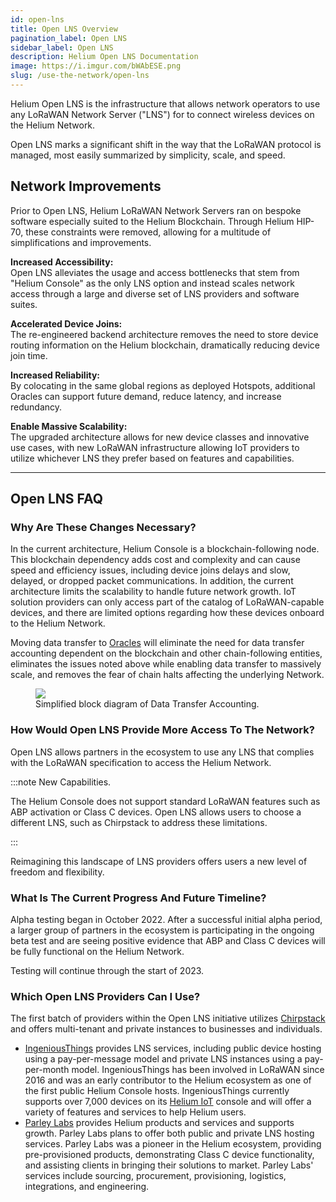 ```yaml
---
id: open-lns
title: Open LNS Overview
pagination_label: Open LNS
sidebar_label: Open LNS
description: Helium Open LNS Documentation
image: https://i.imgur.com/bWAbESE.png
slug: /use-the-network/open-lns
---
```



Helium Open LNS is the infrastructure that allows network operators to use any LoRaWAN Network 
Server ("LNS") for to connect wireless devices on the Helium Network.

Open LNS marks a significant shift in the way that the LoRaWAN protocol is managed, most easily 
summarized by simplicity, scale, and speed.

<!-- TODO: what is an LNS -->
<!-- - The LoRaWAN Network Server is the brain and the controller of a LoRaWAN network. -->
<!-- - connection from hotspot to the internet -->
<!-- - respnsible for data routing -->
<!-- - security -->

## Network Improvements

Prior to Open LNS, Helium LoRaWAN Network Servers ran on bespoke software especially suited to the 
Helium Blockchain. Through Helium HIP-70, these constraints were removed, allowing for a multitude 
of simplifications and improvements.

**Increased Accessibility:** <br/>
Open LNS alleviates the usage and access bottlenecks that stem from "Helium Console" as the only LNS
option and instead scales network access through a large and diverse set of LNS providers and 
software suites.

**Accelerated Device Joins:** <br/>
The re-engineered backend architecture removes the need to store device routing information on the 
Helium blockchain, dramatically reducing device join time.

**Increased Reliability:** <br/>
By colocating in the same global regions as deployed Hotspots, additional Oracles can support future
demand, reduce latency, and increase redundancy.

**Enable Massive Scalability:** <br/>
The upgraded architecture allows for new device classes and innovative use cases, with new LoRaWAN
infrastructure allowing IoT providers to utilize whichever LNS they prefer based on features and
capabilities.

---

## Open LNS FAQ

### Why Are These Changes Necessary?

In the current architecture, Helium Console is a blockchain-following node. This blockchain
dependency adds cost and complexity and can cause speed and efficiency issues, including device
joins delays and slow, delayed, or dropped packet communications. In addition, the current
architecture limits the scalability to handle future network growth. IoT solution providers can only
access part of the catalog of LoRaWAN-capable devices, and there are limited options regarding how
these devices onboard to the Helium Network.

Moving data transfer to [Oracles][oracles] will eliminate the need for data transfer accounting 
dependent on the blockchain and other chain-following entities, eliminates the issues noted above 
while enabling data transfer to massively scale, and removes the fear of chain halts affecting the 
underlying Network.

<figure>
<img src={useBaseUrl('img/open-lns/open-lns-architecture.png')} />
<figcaption>Simplified block diagram of Data Transfer Accounting.</figcaption>
</figure>

### How Would Open LNS Provide More Access To The Network?

Open LNS allows partners in the ecosystem to use any LNS that complies with the LoRaWAN
specification to access the Helium Network.

:::note New Capabilities.

The Helium Console does not support standard LoRaWAN features such as ABP activation or Class C
devices. Open LNS allows users to choose a different LNS, such as Chirpstack to address these
limitations.

:::

Reimagining this landscape of LNS providers offers users a new level of freedom and flexibility.

### What Is The Current Progress And Future Timeline?

Alpha testing began in October 2022. After a successful initial alpha period, a larger group of
partners in the ecosystem is participating in the ongoing beta test and are seeing positive evidence
that ABP and Class C devices will be fully functional on the Helium Network.

Testing will continue through the start of 2023.

### Which Open LNS Providers Can I Use?

The first batch of providers within the Open LNS initiative utilizes [Chirpstack][chirpstack] and
offers multi-tenant and private instances to businesses and individuals.

- [IngeniousThings][ingeniousthings] provides LNS services, including public device hosting using a
  pay-per-message model and private LNS instances using a pay-per-month model. IngeniousThings has
  been involved in LoRaWAN since 2016 and was an early contributor to the Helium ecosystem as one of
  the first public Helium Console hosts. IngeniousThings currently supports over 7,000 devices on
  its [Helium IoT][helium-iot] console and will offer a variety of features and services to help
  Helium users.
- [Parley Labs][parley-labs] provides Helium products and services and supports growth. Parley Labs
  plans to offer both public and private LNS hosting services. Parley Labs was a pioneer in the
  Helium ecosystem, providing pre-provisioned products, demonstrating Class C device functionality,
  and assisting clients in bringing their solutions to market. Parley Labs' services include
  sourcing, procurement, provisioning, logistics, integrations, and engineering.

[chirpstack]: https://www.chirpstack.io/
[ingeniousthings]: https://www.ingeniousthings.fr/
[helium-iot]: https://www.helium-iot.eu/
[parley-labs]: https://parleylabs.com/
[oracles]: /oracles
